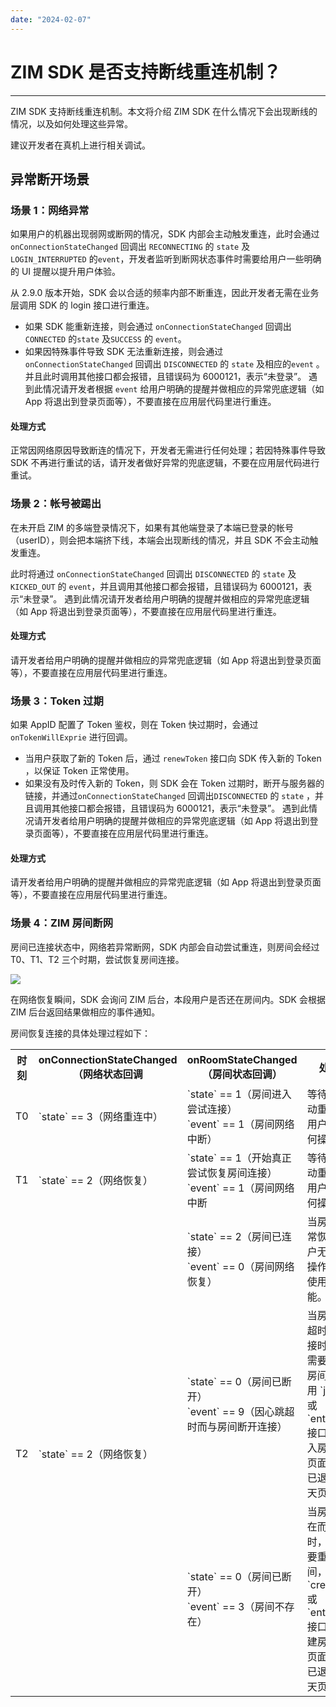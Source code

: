 ```yaml
---
date: "2024-02-07"
---
```

# ZIM SDK 是否支持断线重连机制？

---

ZIM SDK 支持断线重连机制。本文将介绍 ZIM SDK 在什么情况下会出现断线的情况，以及如何处理这些异常。

<Warning title="注意">

建议开发者在真机上进行相关调试。

</Warning>



## 异常断开场景

### 场景 1：网络异常

如果用户的机器出现弱网或断网的情况，SDK 内部会主动触发重连，此时会通过 `onConnectionStateChanged` 回调出 `RECONNECTING` 的 `state` 及 `LOGIN_INTERRUPTED` 的`event`，开发者监听到断网状态事件时需要给用户一些明确的 UI 提醒以提升用户体验。

<Warning title="注意">


从 2.9.0 版本开始，SDK 会以合适的频率内部不断重连，因此开发者无需在业务层调用 SDK 的 login 接口进行重连。

</Warning>



- 如果 SDK 能重新连接，则会通过 `onConnectionStateChanged` 回调出 `CONNECTED` 的`state` 及`SUCCESS` 的 `event`。
- 如果因特殊事件导致 SDK 无法重新连接，则会通过 `onConnectionStateChanged` 回调出 `DISCONNECTED` 的 `state` 及相应的`event` 。并且此时调用其他接口都会报错，且错误码为 6000121，表示“未登录”。 遇到此情况请开发者根据 `event` 给用户明确的提醒并做相应的异常兜底逻辑（如 App 将退出到登录页面等），不要直接在应用层代码里进行重连。

#### 处理方式

正常因网络原因导致断连的情况下，开发者无需进行任何处理；若因特殊事件导致 SDK 不再进行重试的话，请开发者做好异常的兜底逻辑，不要在应用层代码进行重试。

### 场景 2：帐号被踢出

在未开启 ZIM 的多端登录情况下，如果有其他端登录了本端已登录的帐号（userID），则会把本端挤下线，本端会出现断线的情况，并且 SDK 不会主动触发重连。

此时将通过 `onConnectionStateChanged` 回调出 `DISCONNECTED` 的 `state` 及 `KICKED_OUT` 的 `event`，并且调用其他接口都会报错，且错误码为 6000121，表示“未登录”。 遇到此情况请开发者给用户明确的提醒并做相应的异常兜底逻辑（如 App 将退出到登录页面等），不要直接在应用层代码里进行重连。

#### 处理方式

请开发者给用户明确的提醒并做相应的异常兜底逻辑（如 App 将退出到登录页面等），不要直接在应用层代码里进行重连。

### 场景 3：Token 过期

如果 AppID  配置了 Token 鉴权，则在 Token 快过期时，会通过 `onTokenWillExprie` 进行回调。
- 当用户获取了新的 Token 后，通过 `renewToken` 接口向 SDK 传入新的 Token ，以保证 Token 正常使用。
- 如果没有及时传入新的 Token，则 SDK 会在 Token 过期时，断开与服务器的链接，并通过`onConnectionStateChanged` 回调出`DISCONNECTED` 的 `state` ，并且调用其他接口都会报错，且错误码为 6000121，表示“未登录”。 遇到此情况请开发者给用户明确的提醒并做相应的异常兜底逻辑（如 App 将退出到登录页面等），不要直接在应用层代码里进行重连。

#### 处理方式

请开发者给用户明确的提醒并做相应的异常兜底逻辑（如 App 将退出到登录页面等），不要直接在应用层代码里进行重连。

### 场景 4：ZIM 房间断网
房间已连接状态中，网络若异常断网，SDK 内部会自动尝试重连，则房间会经过 T0、T1、T2 三个时期，尝试恢复房间连接。

<Frame width="512" height="auto" caption=""><Frame width="512" height="auto" caption=""><img src="https://doc-media.zego.im/sdk-doc/Pics/Question/home_connection_new.jpeg" /></Frame></Frame>

<Note title="说明">


在网络恢复瞬间，SDK 会询问 ZIM 后台，本段用户是否还在房间内。SDK 会根据 ZIM 后台返回结果做相应的事件通知。

</Note>



房间恢复连接的具体处理过程如下：

<table>
  
<tbody><tr>
<th>时刻</th>
<th>onConnectionStateChanged<br />（网络状态回调</th>
<th>onRoomStateChanged<br />（房间状态回调）</th>
<th>处理建议</th>
</tr>
<tr>
<td>T0</td>
<td>`state` == 3（网络重连中）</td>
<td>`state` == 1（房间进入尝试连接）
<br /> `event` == 1（房间网络中断）<br /></td>
<td>等待 SDK 自动重连网络，用户无需做任何操作。</td>
</tr>
<tr>
<td>T1</td>
<td>`state` == 2（网络恢复）</td>
<td>`state` == 1（开始真正尝试恢复房间连接）&nbsp;&nbsp;&nbsp;
<br /> `event` == 1（房间网络中断<br /></td>
<td>等待 SDK 自动重连网络，用户无需做任何操作。</td>
</tr>
<tr>
<td rowspan="3">T2</td>
<td rowspan="3">`state` == 2（网络恢复）</td>
<td>`state` == 2（房间已连接）&nbsp; &nbsp; &nbsp;
<br />`event` == 0（房间网络恢复）<br /></td>
<td>当房间状态正常恢复时，用户无需做任何操作，可正常使用房间功能。</td>
</tr>
<tr>
<td>`state` == 0（房间已断开）&nbsp; &nbsp;
<br />`event` == 9（因心跳超时而与房间断开连接）<br /></td>
<td>当房间因心跳超时而断开连接时，用户若需要重新进入房间，则可调用 `joinRoom` 或 <br />`enterRoom` 接口以重新加入房间，或在页面提示用户已退出房间聊天页面。</td>
</tr>
<tr>
<td>`state` == 0（房间已断开）
<br />`event` == 3（房间不存在）<br /></td>
<td>当房间因不存在而断开连接时，用户若需要重新创建房间，则可调用
`createRoom` 或 `enterRoom` 接口以重新创建房间，或在页面提示用户已退出房间聊天页面。</td>
</tr>
</tbody></table>